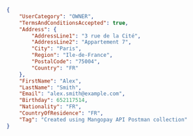 ```json REST - Owner
{
    "UserCategory": "OWNER",
    "TermsAndConditionsAccepted": true,
    "Address": {
        "AddressLine1": "3 rue de la Cité",
        "AddressLine2": "Appartement 7",
        "City": "Paris",
        "Region": "Ile-de-France",
        "PostalCode": "75004",
        "Country": "FR"
    },
    "FirstName": "Alex",
    "LastName": "Smith",
    "Email": "alex.smith@example.com",
    "Birthday": 652117514,
    "Nationality": "FR",
    "CountryOfResidence": "FR",
    "Tag": "Created using Mangopay API Postman collection"
}
```